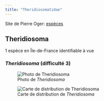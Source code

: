 ```yaml
---
title: "Theridiosomatidae"
---
```


Site de Pierre Oger: [espèces](https://arachno.piwigo.com/index?/category/849-theridiosomatidae)



## Theridiosoma

1 espèce en Île-de-France identifiable à vue



### *Theridiosoma* (difficulté 3)

![Photo de *Theridiosoma*](chemin/vers/photo.jpg)

![Carte de distribution de *Theridiosoma*](https://asfra.fr/Site/User_pages/Atlas/LR_ASFRA_Theridiosomatidae_Theridiosoma_2022-03-10.jpeg)



